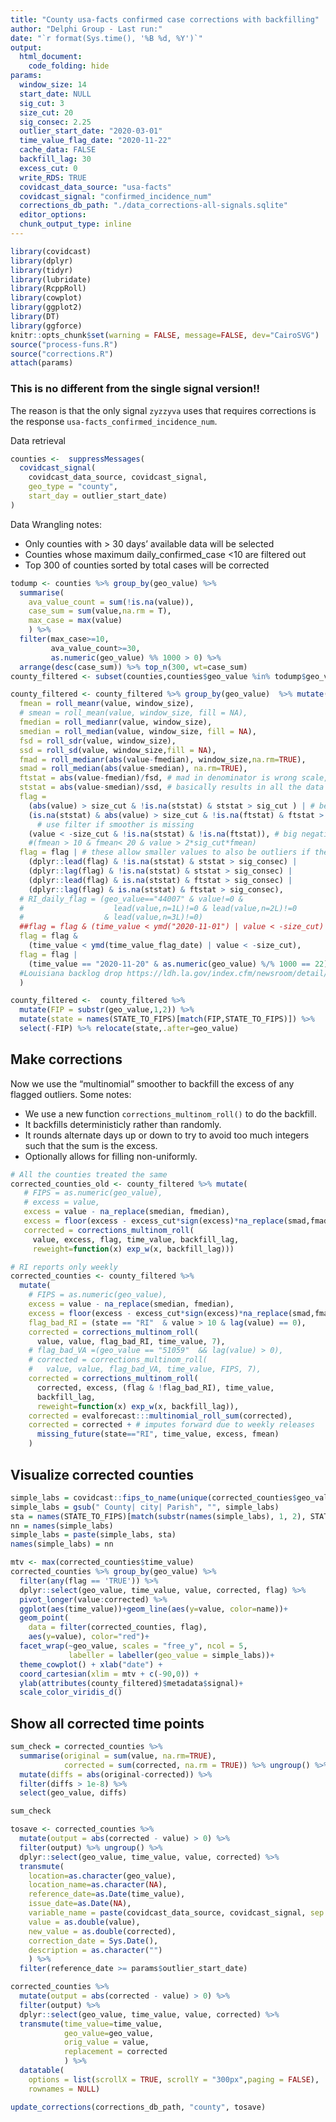 ```yaml
---
title: "County usa-facts confirmed case corrections with backfilling"
author: "Delphi Group - Last run:"
date: "`r format(Sys.time(), '%B %d, %Y')`"
output:
  html_document:
    code_folding: hide
params:
  window_size: 14
  start_date: NULL
  sig_cut: 3
  size_cut: 20
  sig_consec: 2.25
  outlier_start_date: "2020-03-01"
  time_value_flag_date: "2020-11-22"
  cache_data: FALSE
  backfill_lag: 30
  excess_cut: 0
  write_RDS: TRUE
  covidcast_data_source: "usa-facts"
  covidcast_signal: "confirmed_incidence_num"
  corrections_db_path: "./data_corrections-all-signals.sqlite"
  editor_options: 
  chunk_output_type: inline
---
```


```r
library(covidcast)
library(dplyr)
library(tidyr)
library(lubridate)
library(RcppRoll)
library(cowplot)
library(ggplot2)
library(DT)
library(ggforce)
knitr::opts_chunk$set(warning = FALSE, message=FALSE, dev="CairoSVG")
source("process-funs.R")
source("corrections.R")
attach(params)
```

### This is no different from the single signal version!!

The reason is that the only signal `zyzzyva` uses that requires corrections is the response `usa-facts_confirmed_incidence_num`.


Data retrieval
```r
counties <-  suppressMessages(
  covidcast_signal(
    covidcast_data_source, covidcast_signal,
    geo_type = "county", 
    start_day = outlier_start_date)
)
```


Data Wrangling notes:

* Only counties with > 30 days' available data will be selected
* Counties whose maximum daily_confirmed_case <10 are filtered out
* Top 300 of counties sorted by total cases will be corrected

```r
todump <- counties %>% group_by(geo_value) %>% 
  summarise(
    ava_value_count = sum(!is.na(value)),
    case_sum = sum(value,na.rm = T),
    max_case = max(value)
    ) %>% 
  filter(max_case>=10, 
         ava_value_count>=30, 
         as.numeric(geo_value) %% 1000 > 0) %>% 
  arrange(desc(case_sum)) %>% top_n(300, wt=case_sum) 
county_filtered <- subset(counties,counties$geo_value %in% todump$geo_value)
```





```r
county_filtered <- county_filtered %>% group_by(geo_value)  %>% mutate(
  fmean = roll_meanr(value, window_size),
  # smean = roll_mean(value, window_size, fill = NA),
  fmedian = roll_medianr(value, window_size),
  smedian = roll_median(value, window_size, fill = NA),
  fsd = roll_sdr(value, window_size),
  ssd = roll_sd(value, window_size,fill = NA),
  fmad = roll_medianr(abs(value-fmedian), window_size,na.rm=TRUE),
  smad = roll_median(abs(value-smedian), na.rm=TRUE),
  ftstat = abs(value-fmedian)/fsd, # mad in denominator is wrong scale, 
  ststat = abs(value-smedian)/ssd, # basically results in all the data flagged
  flag = 
    (abs(value) > size_cut & !is.na(ststat) & ststat > sig_cut ) | # best case
    (is.na(ststat) & abs(value) > size_cut & !is.na(ftstat) & ftstat > sig_cut) | 
      # use filter if smoother is missing
    (value < -size_cut & !is.na(ststat) & !is.na(ftstat)), # big negative
    #(fmean > 10 & fmean< 20 & value > 2*sig_cut*fmean)
  flag = flag | # these allow smaller values to also be outliers if they are consecutive
    (dplyr::lead(flag) & !is.na(ststat) & ststat > sig_consec) | 
    (dplyr::lag(flag) & !is.na(ststat) & ststat > sig_consec) |
    (dplyr::lead(flag) & is.na(ststat) & ftstat > sig_consec) |
    (dplyr::lag(flag) & is.na(ststat) & ftstat > sig_consec),
  # RI_daily_flag = (geo_value=="44007" & value!=0 & 
  #                    lead(value,n=1L)!=0 & lead(value,n=2L)!=0 
  #                  & lead(value,n=3L)!=0)
  ##flag = flag & (time_value < ymd("2020-11-01") | value < -size_cut)
  flag = flag & 
    (time_value < ymd(time_value_flag_date) | value < -size_cut),
  flag = flag | 
    (time_value == "2020-11-20" & as.numeric(geo_value) %/% 1000 == 22)
  #Louisiana backlog drop https://ldh.la.gov/index.cfm/newsroom/detail/5891
  )

county_filtered <-  county_filtered %>% 
  mutate(FIP = substr(geo_value,1,2)) %>% 
  mutate(state = names(STATE_TO_FIPS)[match(FIP,STATE_TO_FIPS)]) %>% 
  select(-FIP) %>% relocate(state,.after=geo_value)
```




## Make corrections

Now we use the "multinomial" smoother to backfill the excess of any flagged outliers. Some notes:

* We use a new function `corrections_multinom_roll()` to do the backfill.
* It backfills deterministicly rather than randomly.
* It rounds alternate days up or down to try to avoid too much integers such that the sum is the excess.
* Optionally allows for filling non-uniformly.


```r
# All the counties treated the same
corrected_counties_old <- county_filtered %>% mutate(
   # FIPS = as.numeric(geo_value),
   # excess = value,
   excess = value - na_replace(smedian, fmedian),
   excess = floor(excess - excess_cut*sign(excess)*na_replace(smad,fmad)),
   corrected = corrections_multinom_roll(
     value, excess, flag, time_value, backfill_lag,
     reweight=function(x) exp_w(x, backfill_lag)))
```




```r
# RI reports only weekly
corrected_counties <- county_filtered %>% 
  mutate(
    # FIPS = as.numeric(geo_value),
    excess = value - na_replace(smedian, fmedian),
    excess = floor(excess - excess_cut*sign(excess)*na_replace(smad,fmad)),
    flag_bad_RI = (state == "RI"  & value > 10 & lag(value) == 0),
    corrected = corrections_multinom_roll(
      value, value, flag_bad_RI, time_value, 7),
    # flag_bad_VA =(geo_value == "51059"  && lag(value) > 0),
    # corrected = corrections_multinom_roll(
    #   value, value, flag_bad_VA, time_value, FIPS, 7),
    corrected = corrections_multinom_roll(
      corrected, excess, (flag & !flag_bad_RI), time_value, 
      backfill_lag, 
      reweight=function(x) exp_w(x, backfill_lag)),
    corrected = evalforecast:::multinomial_roll_sum(corrected),
    corrected = corrected + # imputes forward due to weekly releases
      missing_future(state=="RI", time_value, excess, fmean)
    )
```



## Visualize corrected counties

```r
simple_labs = covidcast::fips_to_name(unique(corrected_counties$geo_value))
simple_labs = gsub(" County| city| Parish", "", simple_labs)
sta = names(STATE_TO_FIPS)[match(substr(names(simple_labs), 1, 2), STATE_TO_FIPS)]
nn = names(simple_labs)
simple_labs = paste(simple_labs, sta)
names(simple_labs) = nn

mtv <- max(corrected_counties$time_value)
corrected_counties %>% group_by(geo_value) %>% 
  filter(any(flag == 'TRUE')) %>% 
  dplyr::select(geo_value, time_value, value, corrected, flag) %>%
  pivot_longer(value:corrected) %>%
  ggplot(aes(time_value))+geom_line(aes(y=value, color=name))+
  geom_point(
    data = filter(corrected_counties, flag), 
    aes(y=value), color="red")+ 
  facet_wrap(~geo_value, scales = "free_y", ncol = 5,
             labeller = labeller(geo_value = simple_labs))+
  theme_cowplot() + xlab("date") +
  coord_cartesian(xlim = mtv + c(-90,0)) +
  ylab(attributes(county_filtered)$metadata$signal)+
  scale_color_viridis_d()
```


## Show all corrected time points

```r
sum_check = corrected_counties %>% 
  summarise(original = sum(value, na.rm=TRUE),
            corrected = sum(corrected, na.rm = TRUE)) %>% ungroup() %>%
  mutate(diffs = abs(original-corrected)) %>%
  filter(diffs > 1e-8) %>%
  select(geo_value, diffs)

sum_check

tosave <- corrected_counties %>% 
  mutate(output = abs(corrected - value) > 0) %>%
  filter(output) %>% ungroup() %>%
  dplyr::select(geo_value, time_value, value, corrected) %>%
  transmute(
    location=as.character(geo_value),
    location_name=as.character(NA),
    reference_date=as.Date(time_value), 
    issue_date=as.Date(NA),
    variable_name = paste(covidcast_data_source, covidcast_signal, sep = "_"),
    value = as.double(value),
    new_value = as.double(corrected),
    correction_date = Sys.Date(),
    description = as.character("")
    ) %>%
  filter(reference_date >= params$outlier_start_date) 

corrected_counties %>% 
  mutate(output = abs(corrected - value) > 0) %>%
  filter(output) %>%
  dplyr::select(geo_value, time_value, value, corrected) %>%
  transmute(time_value=time_value, 
            geo_value=geo_value,
            orig_value = value,
            replacement = corrected
            ) %>%
  datatable(
    options = list(scrollX = TRUE, scrollY = "300px",paging = FALSE),
    rownames = NULL) 
```




```r
update_corrections(corrections_db_path, "county", tosave)
```
